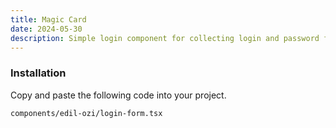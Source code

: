 ```yaml
---
title: Magic Card
date: 2024-05-30
description: Simple login component for collecting login and password from input elements.
---
```


<ComponentPreview name="login-form-demo" />

<Steps>

### Installation

Copy and paste the following code into your project.

```text
components/edil-ozi/login-form.tsx
```

<ComponentSource name="login-form" />

</Steps>